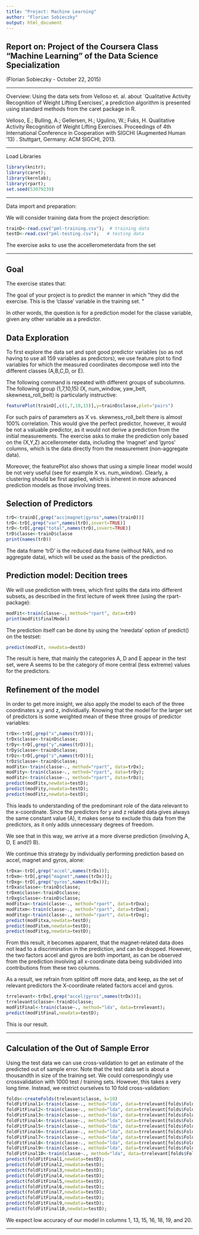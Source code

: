 ```yaml
---
title: "Project: Machine Learning"
author: "Florian Sobieczky"
output: html_document
---
```



Report on: Project of the Coursera Class "Machine Learning" of the Data Science Specialization
----------------------------------------------------------------------------------------------

(Florian Sobieczky - October 22, 2015)

--------------------------------------

Overview: Using the data sets from Velloso et. al. about
`Qualitative Activity Recognition of Weight Lifting Exercises',
a prediction algorithm is presented using standard methods from
the caret package in R.


Velloso, E.; Bulling, A.; Gellersen, H.; Ugulino, W.; Fuks,
H. Qualitative Activity Recognition of Weight Lifting
Exercises. Proceedings of 4th International Conference in Cooperation
with SIGCHI (Augmented Human '13) . Stuttgart, Germany: ACM SIGCHI,
2013.

---------------------------------------------------------------

Load Libraries

```r
library(knitr);
library(caret);
library(kernlab);
library(rpart);
set.seed(53079239)
```

-------------------------------------------------------------------------

Data import and preparation:

We will consider training data from the project description:

```r
trainD<-read.csv("pml-training.csv");  # training data
testD<-read.csv("pml-testing.csv");   # testing data
```

The exercise asks to use the accellerometerdata from the set


-------------------------------------------------------------------------


Goal
----

The exercise states that:

The goal of your project is to predict the manner in which \"they did
the exercise.  This is the 'classe' variable in the training set. \"

In other words, the question is for a prediction model for the classe
variable, given any other variable as a predictor.

Data Exploration
----------------

To first explore the data set and spot good predictor variables (so as
not having to use all 159 variables as predictors), we use feature
plot to find variables for which the measured coordinates decompose
well into the different classes (A,B,C,D, or E).

The following command is repeated with different groups of subcolumns.
The following group (1,7,10,15) (X, num_window, yaw_belt,
skewness_roll_belt) is particularly instructive:

```r
featurePlot(trainD[,c(1,7,10,15)],y=trainD$classe,plot="pairs")
```

For such pairs of parameters as X vs. skewness_roll_belt there is
almost 100% correlation. This would give the perfect predictor,
however, it would be not a valuable predictor, as it would not derive
a prediction from the initial measurements. The exercise asks to make
the prediction only based on the (X,Y,Z) accellerometer data,
including the 'magnet' and 'gyros' columns, which is the data directly
from the measurement (non-aggregate data).

Moreover, the featurePlot also shows that using a simple linear 
model would be not very useful (see for example X vs. num_window).
Clearly, a clustering should be first applied, which is inherent in
more advanced prediction models as those involving trees.

Selection of Predictors
-----------------------


```r
trD<-trainD[,grep("acc|magnet|gyros",names(trainD))]
trD<-trD[,grep("var",names(trD),invert=TRUE)]
trD<-trD[,grep("total",names(trD),invert=TRUE)]
trD$classe<-trainD$classe
print(names(trD))
```

The data frame 'trD' is the reduced data frame (without NA's, and no
aggregate data), which will be used as the basis of the prediction.

Prediction model: Decition trees
--------------------------------

We will use prediction with trees, which first splits the data into
different subsets, as described in the first lecture of week three
(using the rpart-package):

```r
modFit<-train(classe~., method="rpart", data=trD)
print(modFit$finalModel)
```

The prediction itself can be done by using the 'newdata' option of predict()
on the testset:

```r
predict(modFit, newdata=destD)
```

The result is here, that mainly the categories A, D and E appear in
the test set, were A seems to be the category of more central (less
extreme) values for the predictors.


Refinement of the model
-----------------------

In order to get more insight, we also apply the model to each of the
three coordinates x,y and z, individually. Knowing that the model for
the larger set of predictors is some weighted mean of these three groups
of predictor variables:

```r
trDx<-trD[,grep("x",names(trD))];
trDx$classe<-trainD$classe;
trDy<-trD[,grep("y",names(trD))];
trDy$classe<-trainD$classe;
trDz<-trD[,grep("z",names(trD))];
trDz$classe<-trainD$classe;
modFitx<-train(classe~., method="rpart", data=trDx);
modFity<-train(classe~., method="rpart", data=trDy);
modFitz<-train(classe~., method="rpart", data=trDz);
predict(modFitx,newdata=testD);
predict(modFity,newdata=testD);
predict(modFitz,newdata=testD);
```

This leads to understanding of the predominant role of the
data relevant to the x-coordinate. Since the predictors for y and
z related data gives always the same constant value (A), it makes
sense to exclude this data from the predictors, as it only adds
unnecessary degrees of freedom.

We see that in this way, we arrive at a more diverse prediction
(involving A, D, E and(!) B).

We continue this strategy by individually performing prediction based on
accel, magnet and gyros, alone:

```r
trDxa<-trD[,grep("accel",names(trDx))];
trDxm<-trD[,grep("magnet",names(trDx))];
trDxg<-trD[,grep("gyros",names(trDx))];
trDxa$classe<-trainD$classe;
trDxm$classe<-trainD$classe;
trDxg$classe<-trainD$classe;
modFitxa<-train(classe~., method="rpart", data=trDxa);
modFitxm<-train(classe~., method="rpart", data=trDxm);
modFitxg<-train(classe~., method="rpart", data=trDxg);
predict(modFitxa,newdata=testD);
predict(modFitxm,newdata=testD);
predict(modFitxg,newdata=testD);
```

From this result, it becomes apparent, that the magnet-related
data does not lead to a discrimination in the prediction, and
can be dropped. However, the two factors accel and gyros are 
both important, as can be observed from the prediction involving
all x-coordinate data being subdivided into contributions from
these two columns. 

As a result, we refrain from splitint off more data, and keep, as
the set of relevant predictors the X-coordinate related factors
accel and gyros.

```r
trrelevant<-trDx[,grep("accel|gyros",names(trDx))];
trrelevant$classe<-trainD$classe;
modFitFinal<-train(classe~., method="lda", data=trrelevant);
predict(modFitFinal,newdata=testD);
```

This is our result.

---------------------------------------------------------------------

Calculation of the Out of Sample Error
-------------------------------------

Using the test data we can use cross-validation to get an 
estimate of the predicted out of sample error. Note that
the test data set is about a thousandth in size of the
training set. We could correspondingly use crossvalidation
with 1000 test / training sets. However, this takes a very long time.
Instead, we restrict ourselves to 10 fold cross-validation:


```r
folds<-createFolds(trelevant$classe, k=10)
foldFitFinal1<-train(classe~., method="lda", data=trrelevant[folds$Fold01,]);
foldFitFinal2<-train(classe~., method="lda", data=trrelevant[folds$Fold02,]);
foldFitFinal3<-train(classe~., method="lda", data=trrelevant[folds$Fold03,]);
foldFitFinal4<-train(classe~., method="lda", data=trrelevant[folds$Fold04,]);
foldFitFinal5<-train(classe~., method="lda", data=trrelevant[folds$Fold05,]);
foldFitFinal6<-train(classe~., method="lda", data=trrelevant[folds$Fold06,]);
foldFitFinal7<-train(classe~., method="lda", data=trrelevant[folds$Fold07,]);
foldFitFinal8<-train(classe~., method="lda", data=trrelevant[folds$Fold08,]);
foldFitFinal9<-train(classe~., method="lda", data=trrelevant[folds$Fold09,]);
foldFitFinal10<-train(classe~., method="lda", data=trrelevant[folds$Fold10,]);
predict(foldFitFinal1,newdata=testD);
predict(foldFitFinal2,newdata=testD);
predict(foldFitFinal3,newdata=testD);
predict(foldFitFinal4,newdata=testD);
predict(foldFitFinal5,newdata=testD);
predict(foldFitFinal6,newdata=testD);
predict(foldFitFinal7,newdata=testD);
predict(foldFitFinal8,newdata=testD);
predict(foldFitFinal9,newdata=testD);
predict(foldFitFinal10,newdata=testD);
```

We expect low accuracy of our model in columns
1, 13, 15, 16, 18, 19, and 20. 

-----------------------------------------------------------------